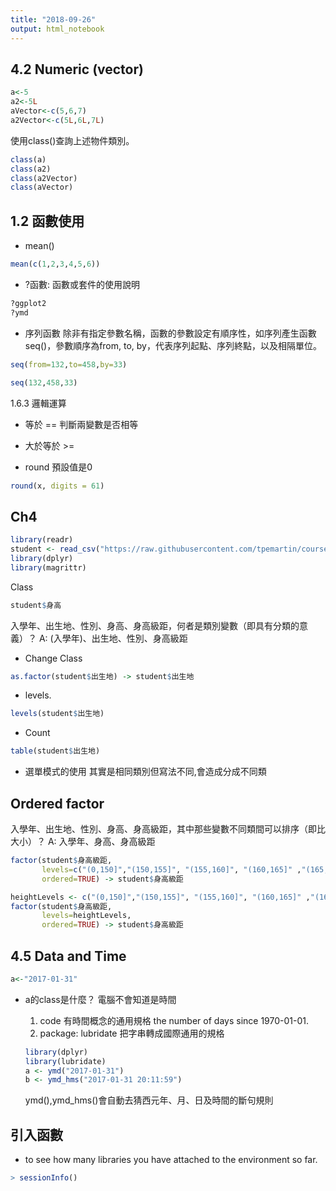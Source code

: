 ```yaml
---
title: "2018-09-26"
output: html_notebook
---
```

## 4.2 Numeric (vector)
```r
a<-5
a2<-5L
aVector<-c(5,6,7)
a2Vector<-c(5L,6L,7L)
```
使用class()查詢上述物件類別。
```r
class(a)
class(a2)
class(a2Vector)
class(aVector)
```
## 1.2 函數使用
 -  mean()
```r
mean(c(1,2,3,4,5,6))
```
 - ?函數: 函數或套件的使用說明
```r
?ggplot2
?ymd
```
 - 序列函數
除非有指定參數名稱，函數的參數設定有順序性，如序列產生函數seq()，參數順序為from, to, by，代表序列起點、序列終點，以及相隔單位。
```r
seq(from=132,to=458,by=33)
```
```r
seq(132,458,33)
```
1.6.3 邏輯運算

- 等於 == 判斷兩變數是否相等
- 大於等於 >=

- round
預設值是0
```r
round(x, digits = 61)
```

## Ch4

```r
library(readr)
student <- read_csv("https://raw.githubusercontent.com/tpemartin/course-107-1-programming-for-data-science/master/data/student.csv")
library(dplyr)
library(magrittr)

```
Class

```r
student$身高
```
入學年、出生地、性別、身高、身高級距，何者是類別變數（即具有分類的意義）？
A: (入學年)、出生地、性別、身高級距

- Change Class
```r
as.factor(student$出生地) -> student$出生地

```
- levels.
```r
levels(student$出生地)
```
- Count
```r
table(student$出生地)
```
- 選單模式的使用
其實是相同類別但寫法不同,會造成分成不同類

## Ordered factor
入學年、出生地、性別、身高、身高級距，其中那些變數不同類間可以排序（即比大小）？
A: 入學年、身高、身高級距

```r
factor(student$身高級距,
       levels=c("(0,150]","(150,155]", "(155,160]", "(160,165]" ,"(165,170]", "(170,175]" ,"(175,180]" ,"(180,185]", "(185,200]"),
       ordered=TRUE) -> student$身高級距

heightLevels <- c("(0,150]","(150,155]", "(155,160]", "(160,165]" ,"(165,170]", "(170,175]" ,"(175,180]" ,"(180,185]", "(185,200]")
factor(student$身高級距,
       levels=heightLevels,
       ordered=TRUE) -> student$身高級距
```
## 4.5 Data and Time

```r
a<-"2017-01-31"
```
- a的class是什麼？
電腦不會知道是時間

  1. code 有時間概念的通用規格
the number of days since 1970-01-01.
  2. package: lubridate
     把字串轉成國際通用的規格
```r
library(dplyr)
library(lubridate)
a <- ymd("2017-01-31") 
b <- ymd_hms("2017-01-31 20:11:59")
```
ymd(),ymd_hms()會自動去猜西元年、月、日及時間的斷句規則

## 引入函數
- to see how many libraries you have attached to the environment so far.
```r
> sessionInfo()
```



